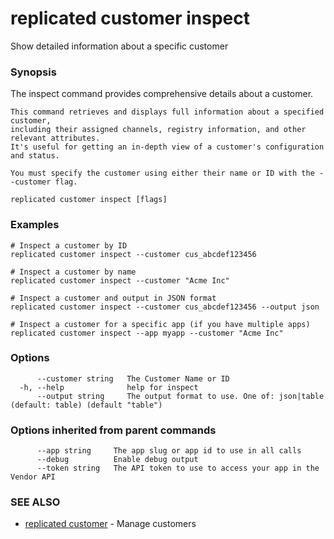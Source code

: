 # replicated customer inspect

Show detailed information about a specific customer

### Synopsis

The inspect command provides comprehensive details about a customer.

	This command retrieves and displays full information about a specified customer,
	including their assigned channels, registry information, and other relevant attributes.
	It's useful for getting an in-depth view of a customer's configuration and status.

	You must specify the customer using either their name or ID with the --customer flag.

```
replicated customer inspect [flags]
```

### Examples

```
# Inspect a customer by ID
replicated customer inspect --customer cus_abcdef123456

# Inspect a customer by name
replicated customer inspect --customer "Acme Inc"

# Inspect a customer and output in JSON format
replicated customer inspect --customer cus_abcdef123456 --output json

# Inspect a customer for a specific app (if you have multiple apps)
replicated customer inspect --app myapp --customer "Acme Inc"
```

### Options

```
      --customer string   The Customer Name or ID
  -h, --help              help for inspect
      --output string     The output format to use. One of: json|table (default: table) (default "table")
```

### Options inherited from parent commands

```
      --app string     The app slug or app id to use in all calls
      --debug          Enable debug output
      --token string   The API token to use to access your app in the Vendor API
```

### SEE ALSO

* [replicated customer](replicated-cli-customer)	 - Manage customers

